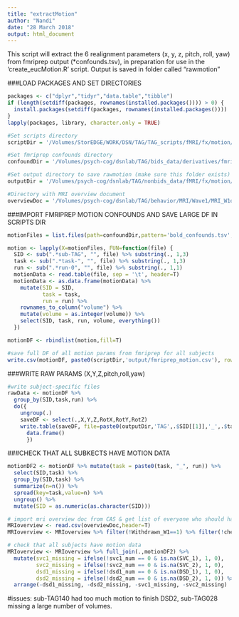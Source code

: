 ```yaml
---
title: "extractMotion"
author: "Nandi"
date: "28 March 2018"
output: html_document
---
```


This script will extract the 6 realignment parameters (x, y, z, pitch, roll, yaw) from fmriprep output (*confounds.tsv), in preparation for use in the 'create_eucMotion.R' script.
Output is saved in folder called "rawmotion"

###LOAD PACKAGES AND SET DIRECTORIES
```r
packages <- c("dplyr","tidyr","data.table","tibble")
if (length(setdiff(packages, rownames(installed.packages()))) > 0) {
  install.packages(setdiff(packages, rownames(installed.packages())))  
}
lapply(packages, library, character.only = TRUE)

#Set scripts directory
scriptDir = '/Volumes/StorEDGE/WORK/DSN/TAG/TAG_scripts/fMRI/fx/motion/'

#Set fmriprep confounds directory
confoundDir = '/Volumes/psych-cog/dsnlab/TAG/bids_data/derivatives/fmriprep/'

#Set output directory to save rawmotion (make sure this folder exists)
outputDir = '/Volumes/psych-cog/dsnlab/TAG/nonbids_data/fMRI/fx/motion/wave1/rawmotion/'

#Directory with MRI overview document
overviewDoc = '/Volumes/psych-cog/dsnlab/TAG/behavior/MRI/Wave1/MRI_W1overview.csv'
```

###IMPORT FMRIPREP MOTION CONFOUNDS AND SAVE LARGE DF IN SCRIPTS DIR 
```r
motionFiles = list.files(path=confoundDir,pattern='bold_confounds.tsv', recursive = TRUE, full.names=T)

motion <- lapply(X=motionFiles, FUN=function(file) {
  SID <- sub(".*sub-TAG", "", file) %>% substring(., 1,3)
  task <- sub(".*task-", "", file) %>% substring(., 1,3)
  run <- sub(".*run-0", "", file) %>% substring(., 1,1)  
  motionData <- read.table(file, sep = '\t', header=T)
  motionData <- as.data.frame(motionData) %>% 
    mutate(SID = SID,
           task = task,
           run = run) %>%
    rownames_to_column("volume") %>%
    mutate(volume = as.integer(volume)) %>%
    select(SID, task, run, volume, everything())
  })

motionDF <- rbindlist(motion,fill=T)

#save full DF of all motion params from fmriprep for all subjects
write.csv(motionDF, paste0(scriptDir,'output/fmriprep_motion.csv'), row.names = FALSE)
```

###WRITE RAW PARAMS (X,Y,Z,pitch,roll,yaw)
```r
#write subject-specific files
rawData <- motionDF %>% 
  group_by(SID,task,run) %>% 
  do({
    ungroup(.) 
    saveDF <- select(.,X,Y,Z,RotX,RotY,RotZ)
    write.table(saveDF, file=paste0(outputDir,'TAG',.$SID[[1]],'_',.$task[[1]],.$run[[1]],'.txt'), sep='\t', row.name=F, quote=F, col.names=F)
      data.frame()
      })
```  

###CHECK THAT ALL SUBKECTS HAVE MOTION DATA 
```r
motionDF2 <- motionDF %>% mutate(task = paste0(task, "_", run)) %>%
  select(SID,task) %>%
  group_by(SID,task) %>%
  summarize(n=n()) %>%
  spread(key=task,value=n) %>%
  ungroup() %>%
  mutate(SID = as.numeric(as.character(SID)))

# import mri overview doc from CAS & get list of everyone who should have fmri data according to masterfile
MRIoverview <- read.csv(overviewDoc,header=T)
MRIoverview <- MRIoverview %>% filter(!Withdrawn_W1==1) %>% filter(!check_mri_completed.2.partial.1.full.0.none.==0) %>% select(SID,svc1_num,svc2_num,dsd1_num,dsd2_num)

# check that all subjects have motion data
MRIoverview <- MRIoverview %>% full_join(.,motionDF2) %>% 
  mutate(svc1_missing = ifelse(!svc1_num == 0 & is.na(SVC_1), 1, 0),
         svc2_missing = ifelse(!svc2_num == 0 & is.na(SVC_2), 1, 0),
         dsd1_missing = ifelse(!dsd1_num == 0 & is.na(DSD_1), 1, 0),
         dsd2_missing = ifelse(!dsd2_num == 0 & is.na(DSD_2), 1, 0)) %>%
  arrange(-dsd1_missing, -dsd2_missing, -svc1_missing, -svc2_missing)
```

#issues: sub-TAG140 had too much motion to finish DSD2, sub-TAG028 missing a large number of volumes.

